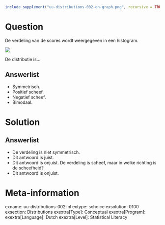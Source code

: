 ```r
include_supplement("uu-distributions-002-en-graph.png", recursive = TRUE)
```

Question
========
  
De verdeling van de scores wordt weergegeven in een histogram. 

![](uu-distributions-002-en-graph.png)

De distributie is...

Answerlist
----------
* Symmetrisch.
* Positief scheef.
* Negatief scheef.
* Bimodaal.

Solution
========
  

Answerlist
----------
* De verdeling is niet symmetrisch.
* Dit antwoord is juist.
* Dit antwoord is onjuist. De verdeling is scheef, maar in welke richting is de scheefheid?
* Dit antwoord is onjuist.

Meta-information
================
exname: uu-distributions-002-nl
extype: schoice
exsolution: 0100
exsection: Distributions
exextra[Type]: Conceptual
exextra[Program]: 
exextra[Language]: Dutch
exextra[Level]: Statistical Literacy
